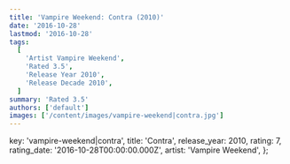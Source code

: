```yaml
---
title: 'Vampire Weekend: Contra (2010)'
date: '2016-10-28'
lastmod: '2016-10-28'
tags:
  [
    'Artist Vampire Weekend',
    'Rated 3.5',
    'Release Year 2010',
    'Release Decade 2010',
  ]
summary: 'Rated 3.5'
authors: ['default']
images: ['/content/images/vampire-weekend|contra.jpg']
---
```


  key: 'vampire-weekend|contra',
  title: 'Contra',
  release_year: 2010,
  rating: 7,
  rating_date: '2016-10-28T00:00:00.000Z',
  artist: 'Vampire Weekend',
};

<MusicRating data={data} />
